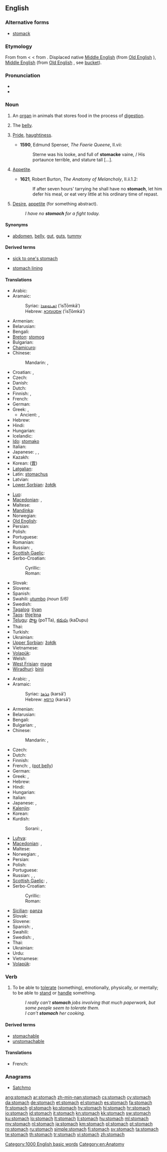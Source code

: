 ==English==
{{wikipedia}}

===Alternative forms===
* [[stomack]]

===Etymology===
From {{etyl|enm}} {{term|stomak|lang=enm}} from {{etyl|fro}} {{term|estomac|lang=fro}} < {{etyl|la}} {{term|stomachus|lang=la}} <{{etyl|grc|en}} {{term|στόμαχος|tr=stomakhos|lang=grc|sc=polytonic}} from {{term|στόμα||mouth|tr=stoma|lang=grc|sc=polytonic}}. Displaced native [[Middle English]] {{term|mawe||stomach, maw|lang=enm}} (from [[Old English]] {{term|maga|lang=ang}}), [[Middle English]] {{term|bouk|bouk, buc|belly, stomach|lang=ang}} (from [[Old English]] {{term|buc||belly, stomach|lang=ang}}, see [[bucket]]).

===Pronunciation===
* {{IPA|/ˈstʌmək/}}
* {{audio|en-us-stomach.ogg|Audio (US)}}

===Noun===
{{en-noun}}

# An [[organ]] in animals that stores food in the process of [[digestion]].
# {{informal}} The [[belly]].
# {{obsolete}} [[pride|Pride]], [[haughtiness]].
#* '''1590''', Edmund Spenser, ''The Faerie Queene'', II.vii:
#*: Sterne was his looke, and full of '''stomacke''' vaine, / His portaunce terrible, and stature tall [...].
# {{obsolete}} [[appetite|Appetite]].
#* '''1621''', Robert Burton, ''The Anatomy of Melancholy'', II.ii.1.2:
#*: If after seven hours' tarrying he shall have no '''stomach''', let him defer his meal, or eat very little at his ordinary time of repast.
# {{figuratively}} [[desire|Desire]], [[appetite]] (for something abstract).
#: ''I have no '''stomach''' for a fight today.''

====Synonyms====
* {{sense|belly}} [[abdomen]], [[belly]], [[gut]], [[guts]], [[tummy]]

====Derived terms====
{{rel-top3|Terms derived from the noun "stomach"}}
* [[sick to one's stomach]]
{{rel-mid3}}
* [[stomach lining]]
{{rel-mid3}}
{{rel-bottom}}

====Translations====
{{trans-top|digestive organ}}
* Arabic: {{t|ar|معدة|f|tr=má3ida, mí3da}}
* Aramaic:
*: Syriac: [[ܐܣܛܘܡܟܐ]] (’isṬōmkā’) {{m}}
*: Hebrew: [[אסטומכא]] (’isṬōmkā’) {{m}}
* Armenian: {{t-|hy|ստամոքս|tr=stamok's}}
* Belarusian: {{t|be|страўнік|m|tr=stráŭnik|sc=Cyrl}}
* Bengali: {{t-|bn|পাকস্থলী|tr=pakôsthôli|sc=Beng}}
* [[Breton]]: [[stomog]] {{m}}
* Bulgarian: {{t|bg|стомах|m|tr=stomáh|sc=Cyrl}}
* [[Chamicuro]]: {{tø|ccc|knani}}
* Chinese:
*: Mandarin: {{t-|cmn|胃|tr=wèi|sc=Hani}}, {{t-|cmn|肚子|tr=dùzi|sc=Hani}}
* Croatian: {{t-|hr|želudac|m}}, {{t-|hr|stomak|m}}
* Czech: {{t+|cs|žaludek|m}}
* Danish: {{t-|da|bug|c}}
* Dutch: {{t+|nl|maag|f}}
* Finnish: {{t+|fi|maha}}, {{t+|fi|vatsa}}
* French: {{t+|fr|estomac|m}}
* German: {{t+|de|Magen|m}}
* Greek: {{t+|el|στομάχι|n|tr=stomáchi}}, {{t+|el|στόμαχος|m|tr=stómachos}}
** Ancient: {{tø|grc|στόμαχος|m|tr=stómachos}}, {{tø|grc|γαστήρ|m|tr=ɣastír}}
* Hebrew: {{t+|he|קיבה|f}}
* Hindi: {{t-|hi|अमाशय|m|tr=amāśay|sc=Deva}}
* Hungarian: {{t+|hu|gyomor}}
* Icelandic: {{t+|is|magi|m}}
* [[Ido]]: [[stomako]]
* Italian: {{t+|it|stomaco|m}}
* Japanese: {{t|ja|胃|tr=い, i|sc=Jpan}}, {{t|ja|お腹|tr=おなか, o-naka|sc=Jpan}}, {{t|ja|腹|tr=はら, hara|sc=Jpan}}
* Kazakh: {{t+|kk|асқазан|tr=asqazan|sc=Cyrl|xs=Kazakh}}
* Korean: {{t|ko|위|tr=wi|sc=Kore}} ([[胃]])
* [[Latgalian]]: {{tø|ltg|pasirds}}
* Latin: [[stomachus]] {{m}}
* Latvian: {{t|lv|kuņģis|m}}
* [[Lower Sorbian]]: [[žołdk]] {{m}}
{{trans-mid}}
* [[Luo]]: {{tø|luo|ich|xs=Luo}}
* [[Macedonian]]: {{t|mk|желудник|m|tr=žéludnik}}, {{t-|mk|стомак|m|tr=stómak}}
* Maltese: {{t-|mt|stonku|m|xs=Maltese}}
* [[Mandinka]]: {{tø|mnk|konoo|xs=Mandinka}}
* Norwegian: {{t-|no|mage|m}}
* [[Old English]]: {{t-|ang|maga|m|xs=Old English}}
* Persian: {{t|fa|معده|tr=me'de|sc=fa-Arab}}
* Polish: {{t+|pl|żołądek|m}}
* Portuguese: {{t+|pt|estômago|m}}
* Romanian: {{t|ro|stomac|n}}
* Russian: {{t+|ru|желудок|m|tr=želúdok}}, {{t+|ru|живот|m|tr=živót}}
* [[Scottish Gaelic]]: {{t-|gd|brù|f|xs=Scottish Gaelic}}
* Serbo-Croatian:
*: Cyrillic: {{t|sh|желудац|m}}
*: Roman: {{t|sh|želudac|m}}
* Slovak: {{t|sk|žalúdok|m}}
* Slovene: {{t|sl|želodec|m}}
* Spanish: {{t+|es|estómago|m}}
* Swahili: [[utumbo]] ''(noun 5/6)''
* Swedish: {{t+|sv|mage|c}}
* [[Tagalog]]: [[tiyan]]
* [[Taos]]: [[thį̀ę’éna]]
* [[Telugu]]: [[పొట్ట]] (poTTa), [[కడుపు]] (kaDupu)
* Thai: {{t|th|ท้อง|tr=tóng|sc=Thai}}
* Turkish: {{t+|tr|mide}}
* Ukrainian: {{t|uk|шлунок|m|tr=šlúnok|sc=Cyrl}}
* [[Upper Sorbian]]: [[žołdk]] {{m}}
* Vietnamese: {{t|vi|dạ dày}}
* [[Volapük]]: {{t|vo|stomäg|xs=Volapük}}
* Welsh: {{t+|cy|bola|xs=Welsh}}
* [[West Frisian]]: [[mage]]
* [[Wiradhuri]]: [[binji]]
{{trans-bottom}}

{{trans-top|belly}}
* Arabic: {{t|ar|معدة|f|tr=má3ida}}, {{t|ar|بطن|m|tr=baTn}}
* Aramaic:
*: Syriac: [[ܟܪܣܐ]] (karsā’) {{f}}
*: Hebrew: [[כרסא]] (karsā’) {{f}}
* Armenian: {{t-|hy|փոր|tr=p’or}}
* Belarusian: {{t|be|жывот|m|tr=žyvót|sc=Cyrl}}
* Bengali: {{t-|bn|পেট|tr=peţ|sc=Beng|xs=Bengali}}
* Bulgarian: {{t+|bg|корем|m|tr=korém|sc=Cyrl}}, {{t|bg|шкембе|tr=škembe}}
* Chinese:
*: Mandarin: {{t|zh|腹部|tr=fùbù|sc=Hani}}, {{t-|zh|肚子|tr=dùzi|sc=Hani}}
* Czech: {{t-|cs|břicho|n}}
* Dutch: {{t+|nl|buik}}
* Finnish: {{t+|fi|maha}}
* French: {{t+|fr|ventre|m}}, {{t+|fr|bedon|m}} ([[pot belly]])
* German: {{t+|de|Bauch|m}}
* Greek: {{t+|el|στομάχι|n|tr=stomáchi}}, {{t+|el|κοιλιά|f|tr=koiliá}}
* Hebrew: {{t+|he|בטן|f|tr=béten|alt=בֶּטֶן|sc=Hebr}}
* Hindi: {{t|hi|पेट|m|tr=pēṭ|sc=Deva}}
* Hungarian: {{t+|hu|has}}
* Italian: {{t+|it|pancia|f}}
* Japanese: {{t|ja|お腹|tr=おなか, o-naka|sc=Jpan}}, {{t|ja|腹|tr=はら, hara|sc=Jpan}}
* [[Kalenjin]]: {{tø|kln|moek}}
* Korean: {{t|ko|배|tr=bae|sc=Kore}}
* Kurdish:
*: Sorani: {{t|ku|زگ|tr=zig|sc=ku-Arab}}, {{t|ku|ورگ|tr=wirg|sc=ku-Arab}}
{{trans-mid}}
* [[Luhya]]: {{tø|luy|enda}}
* [[Macedonian]]: {{t-|mk|стомак|m|tr=stómak}}, {{t-|mk|мев|m|tr=mev}}
* Maltese: {{t+|mt|żaqq|f|xs=Maltese}}
* Norwegian: {{t-|no|mage|m}}, {{t+|no|buk|m}}
* Persian: {{t|fa|شکم|tr=šekam|sc=fa-Arab}}
* Polish: {{t+|pl|brzuch|m}}
* Portuguese: {{t+|pt|barriga|f}}
* Russian: {{t+|ru|живот|m|tr=živót}}, {{qualifier|disparaging}} {{t|ru|брюхо|n|tr=brjúxo|sc=Cyrl}}, {{t|ru|пузо|n|tr=púzo|sc=Cyrl}}
* [[Scottish Gaelic]]: {{t-|gd|brù|f|xs=Scottish Gaelic}}, {{t-|gd|balg|m|xs=Scottish Gaelic}}
* Serbo-Croatian:
*: Cyrillic: {{t|sh|трбух|m|sc=Cyrl|xs=Serbo-Croatian}}
*: Roman: {{t|sh|trbuh|m|xs=Serbo-Croatian}}
* [[Sicilian]]: [[panza]] {{f}}
* Slovak: {{t|sk|brucho|n}}
* Slovene: {{t|sl|trebuh|m}}
* Spanish: {{t+|es|barriga|f}}, {{t+|es|vientre|m}}
* Swahili: {{t+|sw|tumbo|xs=Swahili}}
* Swedish: {{t+|sv|buk}}, {{t+|sv|mage|c}}
* Thai: {{t|th|ท้อง|tr=tóng|sc=Thai}}
* Ukrainian: {{t|uk|живіт|m|tr=žyvít|sc=Cyrl}}
* Urdu: {{t|ur|پیٹ|m|tr=pēṭ|sc=ur-Arab}}
* Vietnamese: {{t|vi|bụng}}
* [[Volapük]]: {{t|vo|bälid}}
{{trans-bottom}}

===Verb===
{{en-verb}}

# {{transitive}} To be able to [[tolerate]] (something), emotionally, physically, or mentally; to be able to [[stand]] or [[handle]] something.
#: ''I really can’t '''stomach''' jobs involving that much paperwork, but some people seem to tolerate them.''
#: ''I can't '''stomach''' her cooking.''

====Derived terms====
* [[stomachable]]
* [[unstomachable]]

====Translations====
{{trans-top|To tolerate or accept something}}
* French: {{t+|fr|digérer}}
{{trans-mid}}
{{trans-bottom}}

===Anagrams===
* [[Satchmo#English|Satchmo]]

[[Category:1000 English basic words]]
[[Category:en:Anatomy]]

[[ang:stomach]]
[[ar:stomach]]
[[zh-min-nan:stomach]]
[[cs:stomach]]
[[cy:stomach]]
[[da:stomach]]
[[de:stomach]]
[[et:stomach]]
[[el:stomach]]
[[es:stomach]]
[[fa:stomach]]
[[fr:stomach]]
[[gl:stomach]]
[[ko:stomach]]
[[hy:stomach]]
[[hi:stomach]]
[[hr:stomach]]
[[io:stomach]]
[[id:stomach]]
[[it:stomach]]
[[kn:stomach]]
[[kk:stomach]]
[[sw:stomach]]
[[ku:stomach]]
[[lo:stomach]]
[[lt:stomach]]
[[li:stomach]]
[[hu:stomach]]
[[ml:stomach]]
[[my:stomach]]
[[nl:stomach]]
[[ja:stomach]]
[[km:stomach]]
[[pl:stomach]]
[[pt:stomach]]
[[ro:stomach]]
[[ru:stomach]]
[[simple:stomach]]
[[fi:stomach]]
[[sv:stomach]]
[[ta:stomach]]
[[te:stomach]]
[[th:stomach]]
[[tr:stomach]]
[[vi:stomach]]
[[zh:stomach]]